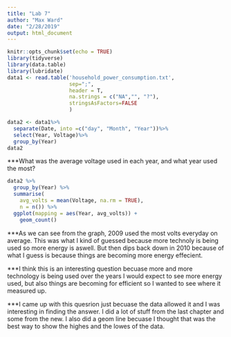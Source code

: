 ```yaml
---
title: "Lab 7"
author: "Max Ward"
date: "2/28/2019"
output: html_document
---
```


```r
knitr::opts_chunk$set(echo = TRUE)
library(tidyverse)
library(data.table)
library(lubridate)
data1 <- read.table('household_power_consumption.txt', 
                    sep=";",                            
                    header = T,                        
                    na.strings = c("NA","", "?"),       
                    stringsAsFactors=FALSE
                    )
```

```r
data2 <- data1%>%
  separate(Date, into =c("day", "Month", "Year"))%>%
  select(Year, Voltage)%>%
  group_by(Year)
data2
```

***What was the average voltage used in each year, and what year used the most?
```r
data2 %>% 
  group_by(Year) %>% 
  summarise(
    avg_volts = mean(Voltage, na.rm = TRUE),
    n = n()) %>% 
  ggplot(mapping = aes(Year, avg_volts)) +
    geom_count()
```


***As we can see from the graph, 2009 used the most volts everyday on average. This was what I kind of guessed because more technoly is being used so more energy is aswell. But then dips back down in 2010 because of what I guess is because things are becoming more energy effecient.  

***I think this is an interesting question becuase more and more technology is being used over the years I would expect to see more energy used, but also things are becoming for efficient so I wanted to see where it measured up. 

***I came up with this quesrion just becuase the data allowed it and I was interesting in finding the answer. I did a lot of stuff from the last chapter and some from the new. I also did a geom line becuase I thought that was the best way to show the highes and the lowes of the data. 
